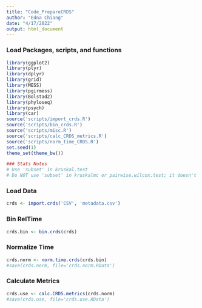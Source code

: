 ```yaml
---
title: "Code_PrepareCRDS"
author: "Edna Chiang"
date: "4/17/2022"
output: html_document
---
```


### Load Packages, scripts, and functions
```r
library(ggplot2)
library(plyr)
library(dplyr)
library(grid)
library(MESS)
library(pgirmess)
library(Bolstad2)
library(phyloseq)
library(psych)
library(car)
source('scripts/import_crds.R')
source('scripts/bin_crds.R')
source('scripts/misc.R')
source('scripts/calc_CRDS_metrics.R')
source('scripts/norm_time_CRDS.R')
set.seed(1)
theme_set(theme_bw())

### Stats Notes
# Use 'subset' in kruskal.test
# Do NOT use 'subset' in kruskalmc or pairwise.wilcox.test; it doesn't work!
```

### Load Data
```r
crds <- import.crds('CSV', 'metadata.csv')
```

### Bin RelTime
```r
crds.bin <- bin.crds(crds)
```

### Normalize Time
```r
crds.norm <- norm.time.crds(crds.bin)
#save(crds.norm, file='crds.norm.RData')
```

### Calculate Metrics
```r
crds.use <- calc.CRDS.metrics(crds.norm)
#save(crds.use, file='crds.use.RData')
```
